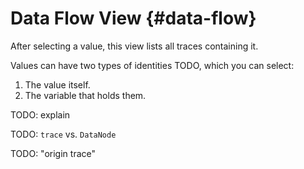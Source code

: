 # Data Flow View {#data-flow}

<!-- import TOC from '@src/components/TOC';

<TOC toc={toc} /> -->

After selecting a value, this view lists all traces containing it.

Values can have two types of identities TODO, which you can select:

1. The value itself.
2. The variable that holds them.

TODO: explain

TODO: `trace` vs. `DataNode`

TODO: "origin trace"
